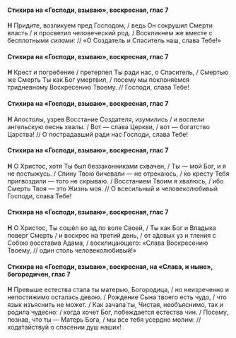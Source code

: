 #### Стихира на «Господи, взываю», воскресная, глас 7

**Н** Придите, возликуем пред Господом, / ведь Он сокрушил Смерти власть / и просветил человеческий род. / Воскликнем же вместе с бесплотными *силами*: // «О Создатель и Спаситель наш, слава Тебе!»

#### Стихира на «Господи, взываю», воскресная, глас 7

**Н** Крест и погребение / претерпел Ты ради нас, о Спаситель, / Cмертью же Смерть Ты как Бог умертвил, / посему мы поклоня́емся тридневному Воскресению Твоему. // Господи, слава Тебе!

#### Стихира на «Господи, взываю», воскресная, глас 7

**Н** Апостолы, узрев Восстание Создателя, изумились / и воспели ангельскую песнь хвалы. / Вот — слава Церкви, / вот — богатство Царства! // О пострадавший ради нас Господи, слава Тебе!

#### Стихира на «Господи, взываю», воскресная, глас 7

**Н** О Христос, хотя Ты был беззаконниками схвачен, / Ты — мой Бог, и я не постыжусь. / Спину Твою бичевали — не отрекаюсь, / ко кресту Тебя пригвоздили — того не скрываю. / Восстанием Твоим я хвалюсь, / ибо Смерть Твоя — это Жизнь моя. // О всесильный и человеколюбивый Господи, слава Тебе!

#### Стихира на «Господи, взываю», воскресная, глас 7

**Н** О Христос, Ты сошёл во ад по воле Своей, / Ты как Бог и Владыка поверг Смерть / и воскрес на третий день, / от а́довых уз и тления с Собою восставив Адама, / восклицающего: «Слава Воскресению Твоему, // один столь человеколюбивый!»

#### Стихира на «Господи, взываю», воскресная, на «Слава, и ныне», богородичен, глас 7

**Н** Превыше естества стала ты матерью, Богородица, / но неизреченно и непостижимо осталась девою. / Рождение Сына твоего есть чудо, / что язык изъяснить не может. / Как зачала́ ты, Чистая, необъяснимо, так и родила́ чудесно: / когда хочет Бог, побеждается естества чин. / Посему, познав, что ты — Матерь Бога, / мы все тебя усердно молим: // хода́тайствуй о спасении душ наших!
